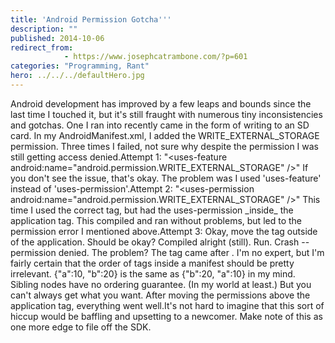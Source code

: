 ```yaml
---
title: 'Android Permission Gotcha'''
description: ""
published: 2014-10-06
redirect_from: 
            - https://www.josephcatrambone.com/?p=601
categories: "Programming, Rant"
hero: ../../../defaultHero.jpg
---
```

Android development has improved by a few leaps and bounds since the last time I touched it, but it's still fraught with numerous tiny inconsistencies and gotchas. One I ran into recently came in the form of writing to an SD card. In my AndroidManifest.xml, I added the WRITE_EXTERNAL_STORAGE permission. Three times I failed, not sure why despite the permission I was still getting access denied.Attempt 1: "&lt;uses-feature android:name="android.permission.WRITE_EXTERNAL_STORAGE" />" If you don't see the issue, that's okay. The problem was I used 'uses-feature' instead of 'uses-permission'.Attempt 2: "&lt;uses-permission android:name="android.permission.WRITE_EXTERNAL_STORAGE" />" This time I used the correct tag, but had the uses-permission \_inside\_ the application tag. This compiled and ran without problems, but led to the permission error I mentioned above.Attempt 3: Okay, move the tag outside of the application. Should be okay? Compiled alright (still). Run. Crash -- permission denied. The problem? The tag came after . I'm no expert, but I'm fairly certain that the order of tags inside a manifest should be pretty irrelevant. {"a":10, "b":20} is the same as {"b":20, "a":10} in my mind. Sibling nodes have no ordering guarantee. (In my world at least.) But you can't always get what you want. After moving the permissions above the application tag, everything went well.It's not hard to imagine that this sort of hiccup would be baffling and upsetting to a newcomer. Make note of this as one more edge to file off the SDK.

